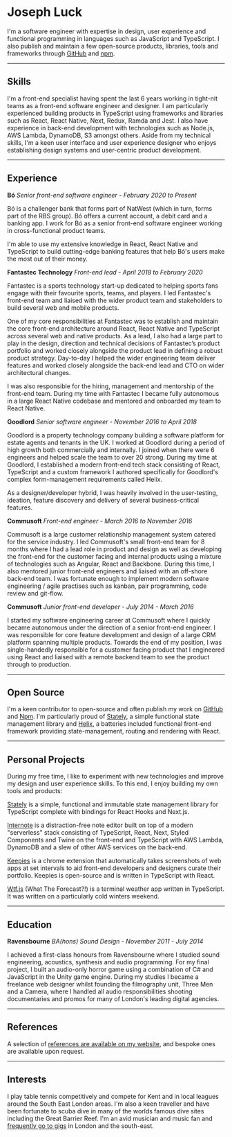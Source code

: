 # Joseph Luck

I'm a software engineer with expertise in design, user experience and functional programming in languages such as JavaScript and TypeScript. I also publish and maintain a few open-source products, libraries, tools and frameworks through [GitHub](https://github.com/josephluck) and [npm](https://www.npmjs.com/~josephreubenluck).

---

## Skills

I'm a front-end specialist having spent the last 6 years working in tight-nit teams as a front-end software engineer and designer. I am particularly experienced building products in TypeScript using frameworks and libraries such as React, React Native, Next, Redux, Ramda and Jest. I also have experience in back-end development with technologies such as Node.js, AWS Lambda, DynamoDB, S3 amongst others. Aside from my technical skills, I'm a keen user interface and user experience designer who enjoys establishing design systems and user-centric product development.

---

## Experience

**Bó** _Senior front-end software engineer - February 2020 to Present_

Bó is a challenger bank that forms part of NatWest (which in turn, forms part of the RBS group). Bó offers a current account, a debit card and a banking app. I work for Bó as a senior front-end software engineer working in cross-functional product teams.

I'm able to use my extensive knowledge in React, React Native and TypeScript to build cutting-edge banking features that help Bó's users make the most out of their money.

**Fantastec Technology** _Front-end lead - April 2018 to February 2020_

Fantastec is a sports technology start-up dedicated to helping sports fans engage with their favourite sports, teams, and players. I led Fantastec's front-end team and liaised with the wider product team and stakeholders to build several web and mobile products.

One of my core responsibilities at Fantastec was to establish and maintain the core front-end architecture around React, React Native and TypeScript across several web and native products. As a lead, I also had a large part to play in the design, direction and technical decisions of Fantastec’s product portfolio and worked closely alongside the product lead in defining a robust product strategy. Day-to-day I helped the wider engineering team deliver features and worked closely alongside the back-end lead and CTO on wider architectural changes.

I was also responsible for the hiring, management and mentorship of the front-end team. During my time with Fantastec I became fully autonomous in a large React Native codebase and mentored and onboarded my team to React Native.

**Goodlord** _Senior software engineer - November 2016 to April 2018_

Goodlord is a property technology company building a software platform for estate agents and tenants in the UK. I worked at Goodlord during a period of high growth both commercially and internally. I joined when there were 6 engineers and helped scale the team to over 20 strong. During my time at Goodlord, I established a modern front-end tech stack consisting of React, TypeScript and a custom framework I authored specifically for Goodlord's complex form-management requirements called Helix.

As a designer/developer hybrid, I was heavily involved in the user-testing, ideation, feature discovery and delivery of several business-critical features.

**Commusoft** _Front-end engineer - March 2016 to November 2016_

Commusoft is a large customer relationship management system catered for the service industry. I led Commusoft's small front-end team for 8 months where I had a lead role in product and design as well as developing the front-end for the customer facing and internal products using a mixture of technologies such as Angular, React and Backbone. During this time, I also mentored junior front-end engineers and liaised with an off-shore back-end team. I was fortunate enough to implement modern software engineering / agile practises such as kanban, pair programming, code review and git-flow.

**Commusoft** _Junior front-end developer - July 2014 - March 2016_

I started my software engineering career at Commusoft where I quickly became autonomous under the direction of a senior front-end engineer. I was responsible for core feature development and design of a large CRM platform spanning multiple products. Towards the end of my position, I was single-handedly responsible for a customer facing product that I engineered using React and liaised with a remote backend team to see the product through to production.

---

## Open Source

I'm a keen contributor to open-source and often publish my work on [GitHub](https://github.com/josephluck) and [Npm](https://npmjs.com/~josephluck). I'm particularly proud of [Stately](https://github.com/josephluck/stately), a simple functional state management library and [Helix](https://github.com/josephluck/helix), a batteries included functional front-end framework providing state-management, routing and rendering with React.

---

## Personal Projects

During my free time, I like to experiment with new technologies and improve my design and user experience skills. To this end, I enjoy building my own tools and products:

[Stately](https://github.com/josephluck/stately) is a simple, functional and immutable state management library for TypeScript complete with bindings for React Hooks and Next.js.

[Internote](https://internote.app/) is a distraction-free note editor built on top of a modern "serverless" stack consisting of TypeScript, React, Next, Styled Components and Twine on the front-end and TypeScript with AWS Lambda, DynamoDB and a slew of other AWS services on the back-end.

[Keepies](https://github.com/josephluck/keepies) is a chrome extension that automatically takes screenshots of web apps at set intervals to aid front-end developers and designers curate their portfolio. Keepies is open-source and is written in TypeScript with React.

[Wtf.js](https://github.com/josephluck/wtf) (What The Forecast?!) is a terminal weather app written in TypeScript. It was written on a particularly cold winters weekend.

---

## Education

**Ravensbourne** _BA(hons) Sound Design - November 2011 - July 2014_

I achieved a first-class honours from Ravensbourne where I studied sound engineering, acoustics, synthesis and audio programming. For my final project, I built an audio-only horror game using a combination of C# and JavaScript in the Unity game engine. During my studies I became a freelance web designer whilst founding the filmography unit, Three Men and a Camera, where I handled all audio responsibilities shooting documentaries and promos for many of London's leading digital agencies.

---

## References

A selection of [references are available on my website](/references), and bespoke ones are available upon request.

---

## Interests

I play table tennis competitively and compete for Kent and in local leagues around the South East London areas. I'm also a keen traveller and have been fortunate to scuba dive in many of the worlds famous dive sites including the Great Barrier Reef. I'm an avid musician and music fan and [frequently go to gigs](/gigs) in London and the south-east.
